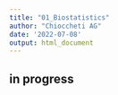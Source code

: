 ```yaml
---
title: "01_Biostatistics"
author: "Chioccheti AG"
date: '2022-07-08'
output: html_document
---
```


## in progress 
